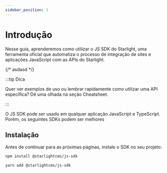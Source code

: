 ```yaml
---
sidebar_position: 1
---
```



# Introdução

Nesse guia, aprenderemos como utilizar o JS SDK do Starlight, uma ferramenta oficial que automatiza o processo
de integração de sites e aplicações JavaScript com as APIs do Starlight.

{/* asdasd */}

:::tip Dica

Quer ver exemplos de uso ou lembrar rapidamente como utilizar uma API específica? Dê uma olhada na seção Cheatsheet.

:::

O JS SDK pode ser usado em qualquer aplicação JavaScript e TypeScript. Porém, os seguintes SDKs podem ser melhores

## Instalação

Antes de continuar para as próximas páginas, instale o SDK no seu projeto:

<Tabs>
  <TabItem value="npm" label="npm" default>

  ```bash
  npm install @starlightcms/js-sdk
  ```

  </TabItem>
  <TabItem value="yarn" label="yarn" default>

  ```bash
  yarn add @starlightcms/js-sdk
  ```

  </TabItem>
</Tabs>
